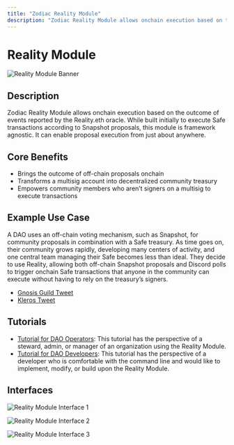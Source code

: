 ```yaml
---
title: "Zodiac Reality Module"
description: "Zodiac Reality Module allows onchain execution based on the outcome of events reported by the Reality.eth oracle."
---
```


# Reality Module

![Reality Module Banner](/Banner-reality.jpg)

## Description

Zodiac Reality Module allows onchain execution based on the outcome of events reported by the Reality.eth oracle. While built initially to execute Safe transactions according to Snapshot proposals, this module is framework agnostic. It can enable proposal execution from just about anywhere.

## Core Benefits

- Brings the outcome of off-chain proposals onchain
- Transforms a multisig account into decentralized community treasury
- Empowers community members who aren’t signers on a multisig to execute transactions

## Example Use Case

A DAO uses an off-chain voting mechanism, such as Snapshot, for community proposals in combination with a Safe treasury. As time goes on, their community grows rapidly, developing many centers of activity, and one central team managing their Safe becomes less than ideal. They decide to use Reality, allowing both off-chain Snapshot proposals and Discord polls to trigger onchain Safe transactions that anyone in the community can execute without having to rely on the treasury’s signers.

- [Gnosis Guild Tweet](https://twitter.com/GnosisGuild/status/1489642066003079172)
- [Kleros Tweet](https://twitter.com/Kleros_io/status/1519723364180447235)

## Tutorials

- [Tutorial for DAO Operators](/documentation/reality-module/reality-module-operator-tutorial): This tutorial has the perspective of a steward, admin, or manager of an organization using the Reality Module.
- [Tutorial for DAO Developers](https://github.com/gnosisguild/zodiac-module-reality): This tutorial has the perspective of a developer who is comfortable with the command line and would like to implement, modify, or build upon the Reality Module.

## Interfaces

![Reality Module Interface 1](/Reality01.jpg)

![Reality Module Interface 2](/Reality03.jpg)

![Reality Module Interface 3](/Reality04.jpg)